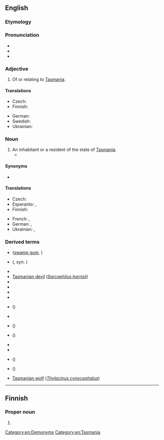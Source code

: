 ==English==

===Etymology===
{{suffix|en|Tasmania|an}}

===Pronunciation===
* {{IPA|en|/tæzˈmeɪniən/}}
* {{audio|en|LL-Q1860 (eng)-Vealhurl-Tasmanian.wav|Audio (Hampshire, England)}}
* {{rhymes|en|eɪniən|s=4}}

===Adjective===
{{en-adj|-}}

# Of or relating to [[Tasmania]].

====Translations====
{{trans-top|of or relating to Tasmania}}
* Czech: {{t|cs|tasmánský}}
* Finnish: {{t|fi|tasmanialainen}}
{{trans-mid}}
* German: {{t+|de|tasmanisch}}
* Swedish: {{t+|sv|tasmansk}}
* Ukrainian: {{t|uk|тасмані́йський}}
{{trans-bottom}}

===Noun===
{{en-noun}}

# An inhabitant or a resident of the state of [[Tasmania]].
#* {{quote-journal|en|year=1939|month=July|author=John D. Hewitt|title=Some Notable British Main Lines: 1. Settle and Carlisle, L.M.S.R.|journal=Railway Magazine|page=37|text=The engineer of the line, a young '''Tasmanian''' named Sharland, decided the best course would be to take the new railway along a chain of four deep valleys. [...].}}

====Synonyms====
* {{l|en|Taswegian}} {{q|colloquial}}

====Translations====
{{trans-top|inhabitant}}
* Czech: {{t|cs|Tasmánec|m}}
* Esperanto: {{t|eo|tasmaniano}} {{qualifier|man or woman}}, {{t|eo|tasmanianino}} {{qualifier|woman}}
* Finnish: {{t|fi|tasmanialainen}}
{{trans-mid}}
* French: {{t+|fr|Tasmanien|m}}, {{t+|fr|Tasmanienne|f}}
* German: {{t+|de|Tasmanier|m}}, {{t+|de|Tasmanierin|f}}
* Ukrainian: {{t|uk|тасмані́єць|m}}, {{t|uk|тасмані́йка|f}}
{{trans-bottom}}

===Derived terms===
* {{vern|Tasmanian cider tree}} ([[swamp gum]], {{taxlink|Eucalyptus ovata|species|ver=180529}})
* {{vern|Tasmanian cranberry}} ({{taxlink|Astroloma humifusum|species|ver=180529}}, syn. {{taxlink|Styphelia humifusa|species|ver=180529}})
* {{vern|Tasmanian currant}}
* [[Tasmanian devil]] (''[[Sarcophilus harrisii]]'')
* {{vern|Tasmanian dogwood}}
* {{vern|Tasmanian honeysuckle}}
* {{vern|Tasmanian hyacinth}}
* {{vern|Tasmanian ironwood}}
* {{vern|Tasmanian laurel}} ({{taxlink|Anopterus glandulosus|species|ver=180529}})
* {{vern|Tasmanian mountain myrtle}}
* {{vern|Tasmanian myrtle}} ({{taxlink|Lophozonia cunninghamii|species|ver=180529}})
* {{vern|Tasmanian pepper}} ({{taxlink|Tasmannia lanceolata|species|ver=180529}})
* {{vern|Tasmanian plum}}
* {{vern|Tasmanian rope-grass}}
* {{vern|Tasmanian sassafras}} ({{vern|Australian sassafras}})
* {{vern|Tasmanian stinkwood}} ({{taxlink|Zieria arborescens|species|ver=180529}})
* [[Tasmanian wolf]] (''[[Thylacinus cynocephalus]] '')

[[Category:en:Demonyms]]
[[Category:en:Tasmania]]

----

==Finnish==

===Proper noun===
{{head|fi|proper noun form}}

# {{infl of|fi|Tasmania||gen|s}}